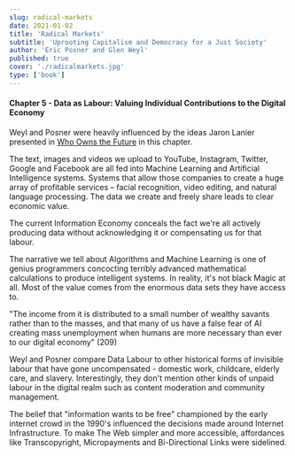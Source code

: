 ```yaml
---
slug: radical-markets
date: 2021-01-02
title: 'Radical Markets'
subtitle: 'Uprooting Capitalism and Democracy for a Just Society'
author: 'Eric Posner and Glen Weyl'
published: true
cover: './radicalmarkets.jpg'
type: ['book']
---
```


#### Chapter 5 - Data as Labour: Valuing Individual Contributions to the Digital Economy

Weyl and Posner were heavily influenced by the ideas Jaron Lanier presented in [Who Owns the Future](https://www.librarything.com/work/13581455) in this chapter.

The text, images and videos we upload to YouTube, Instagram, Twitter, Google and Facebook are all fed into Machine Learning and Artificial Intelligence systems. Systems that allow those companies to create a huge array of profitable services – facial recognition, video editing, and natural language processing. The data we create and freely share leads to clear economic value.

The current Information Economy conceals the fact we're all actively producing data without acknowledging it or compensating us for that labour.

The narrative we tell about Algorithms and Machine Learning is one of genius programmers concocting terribly advanced mathematical calculations to produce intelligent systems. In reality, it's not black Magic at all. Most of the value comes from the enormous data sets they have access to.

"The income from it is distributed to a small number of wealthy savants rather than to the masses, and that many of us have a false fear of AI creating mass unemployment when humans are more necessary than ever to our digital economy" (209)

Weyl and Posner compare Data Labour to other historical forms of invisible labour that have gone uncompensated - domestic work, childcare, elderly care, and slavery. Interestingly, they don't mention other kinds of unpaid labour in the digital realm such as content moderation and community management.

The belief that "information wants to be free" championed by the early internet crowd in the 1990's influenced the decisions made around Internet Infrastructure. To make The Web simpler and more accessible, affordances like Transcopyright, Micropayments and Bi-Directional Links were sidelined.
